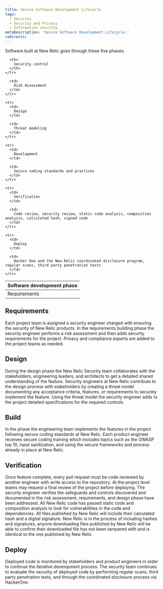 ```yaml
---
title: Secure Software Development Lifecycle
tags:
  - Security
  - Security and Privacy
  - Information security
metaDescription: 'Secure Software Development Lifecycle.'
redirects:
---
```

Software built at New Relic goes through these five phases.

<table>
  <thead>
    <tr>
      <th style = {{ width: "400px"}}>
        Software development phase
      </th>

      <th>
        Security control
      </th>
    </tr>
  </thead>

  <tbody>
    <tr>
      <td>
        Requirements
      </td>

      <td>
        Risk Assessment
      </td>
    </tr>

    <tr>
      <td>
        Design
      </td>

      <td>
        Threat modeling
      </td>
    </tr>

    <tr>
      <td>
        Development
      </td>

      <td>
        Secure coding standards and practices
      </td>
    </tr>

    <tr>
      <td>
        Verification
      </td>

      <td>
        Code review, security review, static code analysis, composition analysis, calculated hash, signed code
      </td>
    </tr>

    <tr>
      <td>
        Deploy
      </td>

      <td>
        Hacker One and the New Relic coordinated disclosure program, regular scans, third party penetration tests
      </td>
    </tr>
  </tbody>
</table>

## Requirements
Each project team is assigned a security engineer charged with ensuring the security of New Relic products. In the requirements building phase the security engineer performs a risk assessment and then adds security requirements for the project. Privacy and compliance experts are added to the project teams as needed.

## Design
During the design phase the New Relic Security team collaborates with the stakeholders, engineering leaders, and architects to get a detailed shared understanding of the feature. Security engineers at New Relic contribute to the design process with stakeholders by creating a threat model documenting any acceptance criteria, features, or requirements to securely implement the feature. Using the threat model the security engineer adds to the project detailed specifications for the required controls.

## Build
In the  phase the engineering team implements the features in the project following secure coding standards at New Relic. Each product engineer receives secure coding training which includes topics such as the OWASP top 10, input sanitization, and using the secure frameworks and process already in place at New Relic.

## Verification
Once feature complete, every pull request must be code reviewed by another engineer with write access to the repository. At the project level teams may request a final review of the project before deploying. The security engineer verifies the safeguards and controls discovered and documented in the risk assessment, requirements, and design phase have been addressed.
All New Relic code has passed static code and composition analysis to look for vulnerabilities in the code and dependencies. All files published by New Relic will include their calculated hash and a digital signature. New Relic is in the process of including hashes and signatures, anyone downloading files published by New Relic will be able to confirm their downloaded file has not been tampered with and is identical to the one published by New Relic.

## Deploy
Deployed code is monitored by stakeholders and product engineers in order to continue the iterative development process. The security team continues to evaluate the security of deployed code by performing regular scans, third party penetration tests, and through the coordinated disclosure process via HackerOne.
